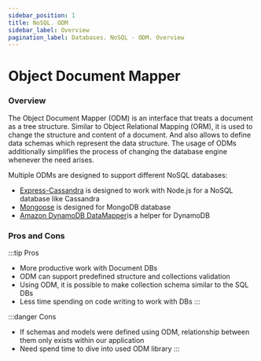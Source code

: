```yaml
---
sidebar_position: 1
title: NoSQL. ODM
sidebar_label: Overview
pagination_label: Databases. NoSQL - ODM. Overview
---
```


# Object Document Mapper

### Overview

The Object Document Mapper (ODM) is an interface that treats a document as a tree structure.
Similar to Object Relational Mapping (ORM), it is used to change the structure and content of a document.
And also allows to define data schemas which represent the data structure.
The usage of ODMs additionally simplifies the process of changing the database engine whenever the need arises.

Multiple ODMs are designed to support different NoSQL databases:
- [Express-Cassandra](https://www.npmjs.com/package/express-cassandra) is designed to work with Node.js for a NoSQL database like Cassandra
- [Mongoose](https://www.npmjs.com/package/mongoose) is designed for MongoDB database
- [Amazon DynamoDB DataMapper](https://www.npmjs.com/package/@aws/dynamodb-data-mapper)is a helper for DynamoDB

### Pros and Cons
:::tip Pros
- More productive work with Document DBs
- ODM can support predefined structure and collections validation
- Using ODM, it is possible to make collection schema similar to the SQL DBs
- Less time spending on code writing to work with DBs
:::

:::danger Cons
- If schemas and models were defined using ODM, relationship between them only exists within our application
- Need spend time to dive into used ODM library
:::